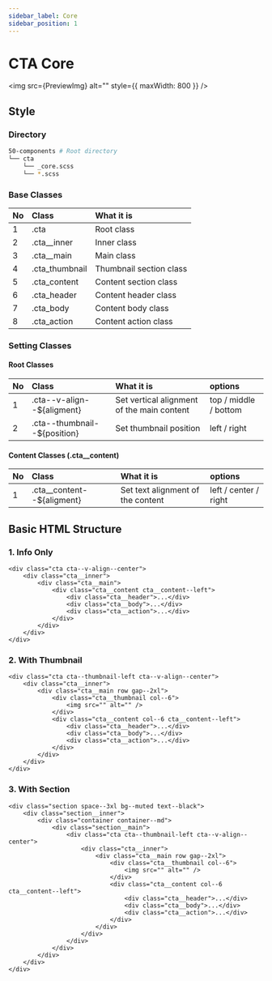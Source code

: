 ```yaml
---
sidebar_label: Core
sidebar_position: 1
---
```


# CTA Core

<img src={PreviewImg} alt="" style={{ maxWidth: 800 }} />

## Style
### Directory
```bash
50-components # Root directory
└── cta
    └── _core.scss
    └── *.scss
```

### Base Classes
| No | Class | What it is |
| :-| :-| :-|
| 1 | .cta | Root class |
| 2 | .cta__inner | Inner class |
| 3 | .cta__main | Main class |
| 4 | .cta_thumbnail | Thumbnail section class |
| 5 | .cta_content | Content section class |
| 6 | .cta_header | Content header class |
| 7 | .cta_body | Content body class |
| 8 | .cta_action | Content action class |

### Setting Classes
#### Root Classes
| No | Class | What it is | options |
| :-| :-| :-| :-|
| 1 | .cta--v-align--${aligment} | Set vertical alignment of the main content | top / middle / bottom |
| 2 | .cta--thumbnail--${position} | Set thumbnail position | left / right |

#### Content Classes (.cta__content)
| No | Class | What it is | options |
| :-| :-| :-| :-|
| 1 | .cta__content--${aligment} | Set text alignment of the content | left / center / right |

## Basic HTML Structure
### 1. Info Only
```
<div class="cta cta--v-align--center">
    <div class="cta__inner">
        <div class="cta__main">
            <div class="cta__content cta__content--left">
                <div class="cta__header">...</div>
                <div class="cta__body">...</div>
                <div class="cta__action">...</div>
            </div>
        </div>
    </div>
</div>
```
### 2. With Thumbnail
```
<div class="cta cta--thumbnail-left cta--v-align--center">
    <div class="cta__inner">
        <div class="cta__main row gap--2xl">
            <div class="cta__thumbnail col--6">
                <img src="" alt="" />
            </div>
            <div class="cta__content col--6 cta__content--left">
                <div class="cta__header">...</div>
                <div class="cta__body">...</div>
                <div class="cta__action">...</div>
            </div>
        </div>
    </div>
</div>
```
### 3. With Section
```
<div class="section space--3xl bg--muted text--black">
    <div class="section__inner">
        <div class="container container--md">
            <div class="section__main">
                <div class="cta cta--thumbnail-left cta--v-align--center">
                    <div class="cta__inner">
                        <div class="cta__main row gap--2xl">
                            <div class="cta__thumbnail col--6">
                                <img src="" alt="" />
                            </div>
                            <div class="cta__content col--6 cta__content--left">
                                <div class="cta__header">...</div>
                                <div class="cta__body">...</div>
                                <div class="cta__action">...</div>
                            </div>
                        </div>
                    </div>
                </div>
            </div>
        </div>
    </div>
</div>
```